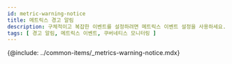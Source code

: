 ```yaml
---
id: metric-warning-notice
title: 메트릭스 경고 알림
description: 구체적이고 복잡한 이벤트를 설정하려면 메트릭스 이벤트 설정을 사용하세요.
tags: [ 경고 알림, 메트릭스 이벤트, 쿠버네티스 모니터링 ]
---
```


{@include: ../common-items/_metrics-warning-notice.mdx}

<!-- >

## 메트릭스 이벤트 템플릿

#### ***BackOff***

Kubernetes 이벤트의 `reason` 필드 정보 중 `BackOff`가 0회 이상 찍힌 경우 알림이 발생합니다. ***메시지*** 예시는 다음과 같습니다.

> Kube Event `${message}`

#### ***Evicted***

Kubernetes 이벤트의 `reason` 필드 정보 중 `Evicted`가 0회 이상 찍힌 경우 알림이 발생합니다. ***메시지*** 예시는 다음과 같습니다.

> Kube Event `${message}`

-->